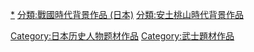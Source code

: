 

[[分類:豐臣秀吉|*]]
[[Category:日本历史人物题材作品|Category:日本历史人物题材作品]]
[[分類:戰國時代背景作品_(日本)|分類:戰國時代背景作品 (日本)]]
[[分類:安土桃山時代背景作品|分類:安土桃山時代背景作品]]
[[Category:武士題材作品|Category:武士題材作品]]